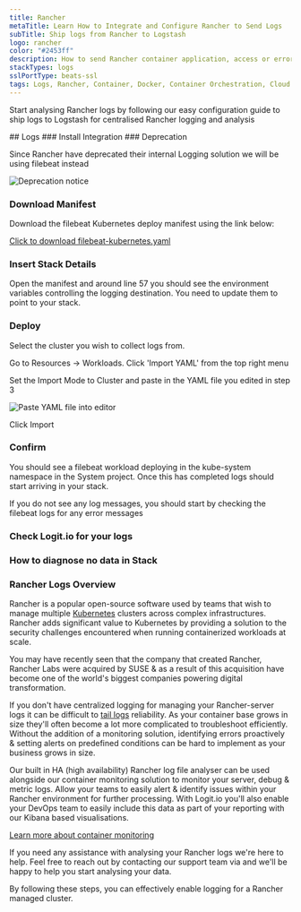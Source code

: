 ```yaml
---
title: Rancher
metaTitle: Learn How to Integrate and Configure Rancher to Send Logs
subTitle: Ship logs from Rancher to Logstash
logo: rancher
color: "#2453ff"
description: How to send Rancher container application, access or error logs to your Hosted ELK Logstash instance. Logit.io 
stackTypes: logs
sslPortType: beats-ssl
tags: Logs, Rancher, Container, Docker, Container Orchestration, Cloud Native
---
```


Start analysing Rancher logs by following our easy configuration 
guide to ship logs to Logstash for centralised Rancher logging and analysis

<Steps>
  ## Logs
  ### Install Integration
  <InstallIntegration/>
  ### Deprecation

  Since Rancher have deprecated their internal Logging solution we will be using filebeat instead

  ![Deprecation notice](@/images/integrations/rancher/deprecation.png)

  ### Download Manifest

  Download the filebeat Kubernetes deploy manifest using the link below:

  [Click to download filebeat-kubernetes.yaml](https://cdn.logit.io/filebeat-kubernetes.yaml)

  ### Insert Stack Details

  <InsertStackDetails>
    Open the manifest and around line 57 you should see the environment variables 
    controlling the logging destination. You need to update them to point to your stack.
  </InsertStackDetails>

  ### Deploy

  Select the cluster you wish to collect logs from.

  Go to Resources -> Workloads. Click 'Import YAML' from the top right menu

  Set the Import Mode to Cluster and paste in the YAML file you edited in step 3

  ![Paste YAML file into editor](@/images/integrations/rancher/step4.png)

  Click Import

  ### Confirm

  You should see a filebeat workload deploying in the kube-system namespace in 
  the System project. Once this has completed logs should start arriving in your stack.

  If you do not see any log messages, you should start by checking the filebeat logs for any error messages

  ### Check Logit.io for your logs

  <LaunchStack utmMedium="logs" utmCampaign="rancher" source="rancher" />

  ### How to diagnose no data in Stack

  <DiagnoseNoData />

</Steps>

### Rancher Logs Overview

Rancher is a popular open-source software used by teams that wish to manage 
multiple [Kubernetes](/integrations/log-management/containerisation/kubernetes) clusters 
across complex infrastructures. Rancher adds significant value to Kubernetes 
by providing a solution to the security challenges encountered when 
running containerized workloads at scale. 

You may have recently seen that the company that created Rancher, Rancher Labs 
were acquired by SUSE & as a result of this acquisition have become one of 
the world's biggest companies powering digital transformation.

If you don't have centralized logging for managing your Rancher-server logs it 
can be difficult to [tail logs](https://logit.io/solutions/live-tail-hosted-logtrail/) 
reliability. As your container base grows in size they'll often become a lot more 
complicated to troubleshoot efficiently. Without the addition of a monitoring solution, 
identifying errors proactively & setting alerts on predefined conditions can 
be hard to implement as your business grows in size.

Our built in HA (high availability) Rancher log file analyser can be used 
alongside our container monitoring solution to monitor your server, debug 
& metric logs. Allow your teams to easily alert & identify issues within 
your Rancher environment for further processing. With Logit.io you'll 
also enable your DevOps team to easily include this data as part of 
your reporting with our Kibana based visualisations.

[Learn more about container monitoring](https://logit.io/solutions/monitoring/container-monitoring/)

If you need any assistance with analysing your Rancher logs we're here to help. 
Feel free to reach out by contacting our support team via <IntercomButton text="live chat" /> and 
we'll be happy to help you start analysing your data.

By following these steps, you can effectively enable logging for a Rancher managed cluster.